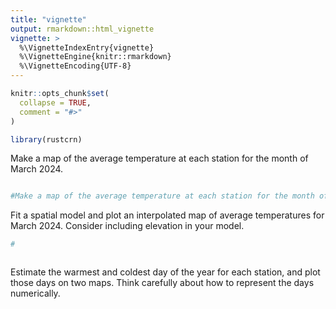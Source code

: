 ```yaml
---
title: "vignette"
output: rmarkdown::html_vignette
vignette: >
  %\VignetteIndexEntry{vignette}
  %\VignetteEngine{knitr::rmarkdown}
  %\VignetteEncoding{UTF-8}
---
```


```r
knitr::opts_chunk$set(
  collapse = TRUE,
  comment = "#>"
)


```

```r
library(rustcrn)
```

Make a map of the average temperature at each station for the month of March 2024.
```r


```

```r
#Make a map of the average temperature at each station for the month of March 2024.

```

Fit a spatial model and plot an interpolated map of average temperatures for March 2024. Consider including elevation in your model.
```r
#



```

Estimate the warmest and coldest day of the year for each station, and plot those days on two maps. Think carefully about how to represent the days numerically.





